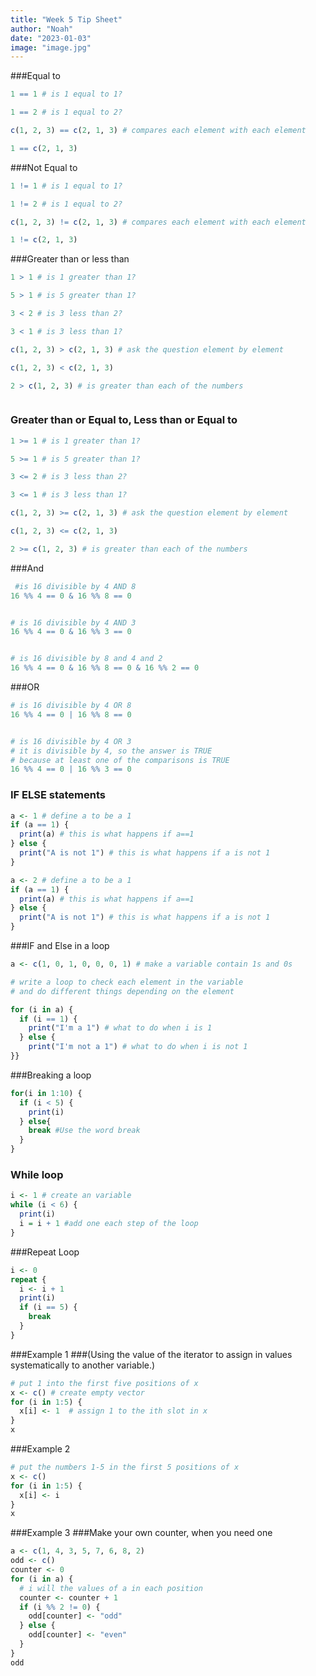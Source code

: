 ```yaml
---
title: "Week 5 Tip Sheet"
author: "Noah"
date: "2023-01-03"
image: "image.jpg"
---
```


###Equal to

```r
1 == 1 # is 1 equal to 1?

1 == 2 # is 1 equal to 2?

c(1, 2, 3) == c(2, 1, 3) # compares each element with each element

1 == c(2, 1, 3)

```

###Not Equal to

```r
1 != 1 # is 1 equal to 1?

1 != 2 # is 1 equal to 2?

c(1, 2, 3) != c(2, 1, 3) # compares each element with each element

1 != c(2, 1, 3)

```

###Greater than or less than

```r
1 > 1 # is 1 greater than 1?

5 > 1 # is 5 greater than 1?

3 < 2 # is 3 less than 2?

3 < 1 # is 3 less than 1?

c(1, 2, 3) > c(2, 1, 3) # ask the question element by element

c(1, 2, 3) < c(2, 1, 3)

2 > c(1, 2, 3) # is greater than each of the numbers



```

### Greater than or Equal to, Less than or Equal to

```r
1 >= 1 # is 1 greater than 1?

5 >= 1 # is 5 greater than 1?

3 <= 2 # is 3 less than 2?

3 <= 1 # is 3 less than 1?

c(1, 2, 3) >= c(2, 1, 3) # ask the question element by element

c(1, 2, 3) <= c(2, 1, 3)

2 >= c(1, 2, 3) # is greater than each of the numbers

```

###And

```r
 #is 16 divisible by 4 AND 8
16 %% 4 == 0 & 16 %% 8 == 0


# is 16 divisible by 4 AND 3
16 %% 4 == 0 & 16 %% 3 == 0


# is 16 divisible by 8 and 4 and 2
16 %% 4 == 0 & 16 %% 8 == 0 & 16 %% 2 == 0

```

###OR

```r
# is 16 divisible by 4 OR 8
16 %% 4 == 0 | 16 %% 8 == 0


# is 16 divisible by 4 OR 3
# it is divisible by 4, so the answer is TRUE
# because at least one of the comparisons is TRUE
16 %% 4 == 0 | 16 %% 3 == 0

```

### IF ELSE statements

```r
a <- 1 # define a to be a 1
if (a == 1) {
  print(a) # this is what happens if a==1
} else {
  print("A is not 1") # this is what happens if a is not 1
}
```

```r
a <- 2 # define a to be a 1
if (a == 1) {
  print(a) # this is what happens if a==1
} else {
  print("A is not 1") # this is what happens if a is not 1
}

```

###IF and Else in a loop

```r
a <- c(1, 0, 1, 0, 0, 0, 1) # make a variable contain 1s and 0s

# write a loop to check each element in the variable
# and do different things depending on the element

for (i in a) {
  if (i == 1) {
    print("I'm a 1") # what to do when i is 1
  } else {
    print("I'm not a 1") # what to do when i is not 1
}}
```

###Breaking a loop

```r
for(i in 1:10) {
  if (i < 5) {
    print(i)
  } else{
    break #Use the word break
  }
}

```

### While loop

```r
i <- 1 # create an variable
while (i < 6) {
  print(i)
  i = i + 1 #add one each step of the loop
}
```

###Repeat Loop

```r
i <- 0
repeat {
  i <- i + 1
  print(i)
  if (i == 5) {
    break
  }
}
```

###Example 1 ###(Using the value of the iterator to assign in values systematically to another variable.)

```r
# put 1 into the first five positions of x
x <- c() # create empty vector
for (i in 1:5) {
  x[i] <- 1  # assign 1 to the ith slot in x
}
x

```

###Example 2

```r
# put the numbers 1-5 in the first 5 positions of x
x <- c()
for (i in 1:5) {
  x[i] <- i
}
x

```

###Example 3 ###Make your own counter, when you need one

```r
a <- c(1, 4, 3, 5, 7, 6, 8, 2)
odd <- c()
counter <- 0
for (i in a) {
  # i will the values of a in each position
  counter <- counter + 1
  if (i %% 2 != 0) {
    odd[counter] <- "odd"
  } else {
    odd[counter] <- "even"
  }
}
odd
```
